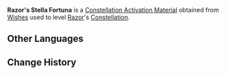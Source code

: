 {{Item Infobox
|id           = 001120
|image        = Item Stella Fortuna (4 Star).png
|type         = Constellation Activation Materials
|group        = Stella Fortuna
|rarity       = 4
|description  = [[Razor]]'s Constellation Activation Material
|source1      = [[Wishes]]
|source2      = [[Paimon's Bargains]]
}}
'''Razor's Stella Fortuna''' is a [[Constellation Activation Material]] obtained from [[Wishes]] used to level [[Razor]]'s [[Constellation]].

==Other Languages==
{{Other Languages
|default_hidden = 1
|en      = Razor's Stella Fortuna
|zhs     = 雷泽的命星
|zhs_rm  = Léizé de Mìng Xīng
|zht     = 雷澤的命星
|zht_rm  = Léizé de Mìng Xīng
|ja      = レザーの星屑
|ja_rm   = Rezaa no Hoshikuzu
|ko      = 레이저의 운명의 별
|ko_rm   = 
|es      = Stella Fortuna de Razor
|fr      = Stella Fortuna de Razor
|ru      = Удача Рэйзора
|th      = ดวงดาวแห่งชีวิตของ Razor
|th_rm   = Duanggdao Haeng Chiwit Khong Razor
|vi      = Chòm Sao Của Razor
|de      = Stella Fortuna von Razor
|id      = Razor's Stella Fortuna
|pt      = Stella Fortuna de Razor
}}

==Change History==
{{Change History|1.0}}